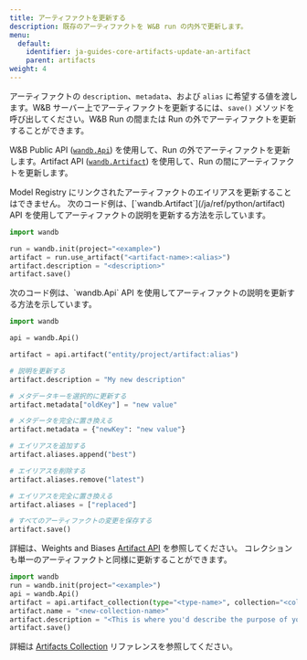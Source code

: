 ```yaml
---
title: アーティファクトを更新する
description: 既存のアーティファクトを W&B run の内外で更新します。
menu:
  default:
    identifier: ja-guides-core-artifacts-update-an-artifact
    parent: artifacts
weight: 4
---
```


アーティファクトの `description`、`metadata`、および `alias` に希望する値を渡します。W&B サーバー上でアーティファクトを更新するには、`save()` メソッドを呼び出してください。W&B Run の間または Run の外でアーティファクトを更新することができます。

W&B Public API ([`wandb.Api`](/ja/ref/python/public-api/api)) を使用して、Run の外でアーティファクトを更新します。Artifact API ([`wandb.Artifact`](/ja/ref/python/artifact)) を使用して、Run の間にアーティファクトを更新します。

<Warning>
Model Registry にリンクされたアーティファクトのエイリアスを更新することはできません。
</Warning>

<Tabs>
<Tab title="During a run">
次のコード例は、[`wandb.Artifact`](/ja/ref/python/artifact) API を使用してアーティファクトの説明を更新する方法を示しています。

```python
import wandb

run = wandb.init(project="<example>")
artifact = run.use_artifact("<artifact-name>:<alias>")
artifact.description = "<description>"
artifact.save()
```
</Tab>
<Tab title="Outside of a run">
次のコード例は、`wandb.Api` API を使用してアーティファクトの説明を更新する方法を示しています。

```python
import wandb

api = wandb.Api()

artifact = api.artifact("entity/project/artifact:alias")

# 説明を更新する
artifact.description = "My new description"

# メタデータキーを選択的に更新する
artifact.metadata["oldKey"] = "new value"

# メタデータを完全に置き換える
artifact.metadata = {"newKey": "new value"}

# エイリアスを追加する
artifact.aliases.append("best")

# エイリアスを削除する
artifact.aliases.remove("latest")

# エイリアスを完全に置き換える
artifact.aliases = ["replaced"]

# すべてのアーティファクトの変更を保存する
artifact.save()
```

詳細は、Weights and Biases [Artifact API](/ja/ref/python/artifact) を参照してください。
</Tab>
<Tab title="With collections">
コレクションも単一のアーティファクトと同様に更新することができます。

```python
import wandb
run = wandb.init(project="<example>")
api = wandb.Api()
artifact = api.artifact_collection(type="<type-name>", collection="<collection-name>")
artifact.name = "<new-collection-name>"
artifact.description = "<This is where you'd describe the purpose of your collection.>"
artifact.save()
```
詳細は [Artifacts Collection](/ja/ref/python/public-api/api) リファレンスを参照してください。
</Tab>
</Tabs>